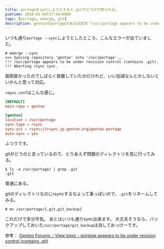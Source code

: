 ```yaml
---
title: portageをsyncしようとすると.gitがどうので怒られる。
pubtime: 2016-01-04T17:54+0900
tags: [portage, emerge, git]
description: gentooのportageがある日突然「/usr/portage appears to be under revision control」と言ってsync出来なくなってしまった問題への対処方法のメモです。
---
```


いつも通り`portage --sync`しようとしたところ、こんなエラーが出ていました。
```
# emerge --sync
>>> Syncing repository 'gentoo' into '/usr/portage'...
!!! /usr/portage appears to be under revision control (contains .git).
!!! Aborting rsync sync.
```
面倒臭かったのでしばらく放置していたのだけれど、いい加減なんとかしないといかんと思って対応。

`repos.conf`はこんな感じ。
``` toml
[DEFAULT]
main-repo = gentoo

[gentoo]
location = /usr/portage
sync-type = rsync
sync-uri = rsync://rsync.jp.gentoo.org/gentoo-portage
auto-sync = yes
```
ふつうです。

gitがどうのと言っているので、とりあえず問題のディレクトリを見に行ってみる。
```
$ ls -a /usr/portage/ | grep .git
.git
```
普通にある。

gitのディレクトリなのにrsyncするなよって事っぽいので、`.git`をリネームしてみる。
```
# mv /usr/portage/{.git,git_backup}
```
これだけで多分平気。
あとはいつも通りsync出来ます。
大丈夫そうなら、バックアップしておいた`/usr/portage/git_backup`は消しておっけーです。


参考： [Gentoo Forums :: View topic - portage appears to be under revision control (contains .git)](https://forums.gentoo.org/viewtopic-t-1034256.html?sid=2832fc53b9ee963ab21db79a659636ac)
